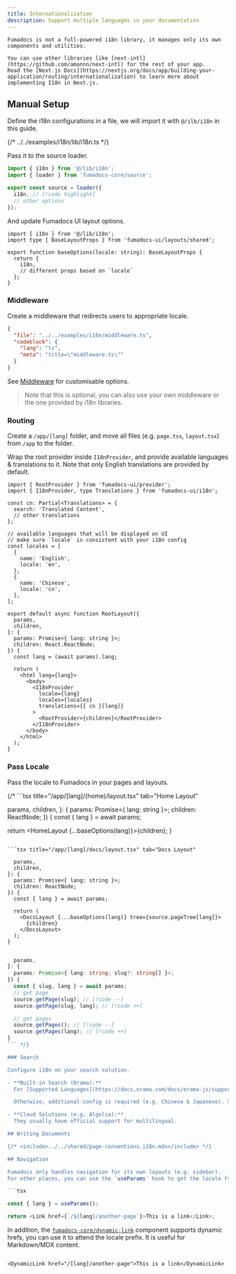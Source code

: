 ```yaml
---
title: Internationalization
description: Support multiple languages in your documentation
---
```


<Callout title='Before you get started'>

    Fumadocs is not a full-powered i18n library, it manages only its own components and utilities.

    You can use other libraries like [next-intl](https://github.com/amannn/next-intl) for the rest of your app.
    Read the [Next.js Docs](https://nextjs.org/docs/app/building-your-application/routing/internationalization) to learn more about implementing I18n in Next.js.

</Callout>

## Manual Setup

Define the i18n configurations in a file, we will import it with `@/ilb/i18n` in this guide.

{/* <include cwd meta='title="lib/i18n.ts"'>
  ../../examples/i18n/lib/i18n.ts
</include> */}

Pass it to the source loader.

```ts title="lib/source.ts"
import { i18n } from '@/lib/i18n';
import { loader } from 'fumadocs-core/source';

export const source = loader({
  i18n, // [!code highlight]
  // other options
});
```

And update Fumadocs UI layout options.

```tsx title="app/layout.config.tsx"
import { i18n } from '@/lib/i18n';
import type { BaseLayoutProps } from 'fumadocs-ui/layouts/shared';

export function baseOptions(locale: string): BaseLayoutProps {
  return {
    i18n,
    // different props based on `locale`
  };
}
```

### Middleware

Create a middleware that redirects users to appropriate locale.

```json doc-gen:file
{
  "file": "../../examples/i18n/middleware.ts",
  "codeblock": {
    "lang": "ts",
    "meta": "title=\"middleware.ts\""
  }
}
```

See [Middleware](/docs/headless/internationalization#middleware) for customisable options.

> Note that this is optional, you can also use your own middleware or the one provided by i18n libraries.

### Routing

Create a `/app/[lang]` folder, and move all files (e.g. `page.tsx`, `layout.tsx`) from `/app` to the folder.

Wrap the root provider inside `I18nProvider`, and provide available languages & translations to it.
Note that only English translations are provided by default.

```tsx title="app/[lang]/layout.tsx"
import { RootProvider } from 'fumadocs-ui/provider';
import { I18nProvider, type Translations } from 'fumadocs-ui/i18n';

const cn: Partial<Translations> = {
  search: 'Translated Content',
  // other translations
};

// available languages that will be displayed on UI
// make sure `locale` is consistent with your i18n config
const locales = [
  {
    name: 'English',
    locale: 'en',
  },
  {
    name: 'Chinese',
    locale: 'cn',
  },
];

export default async function RootLayout({
  params,
  children,
}: {
  params: Promise<{ lang: string }>;
  children: React.ReactNode;
}) {
  const lang = (await params).lang;

  return (
    <html lang={lang}>
      <body>
        <I18nProvider
          locale={lang}
          locales={locales}
          translations={{ cn }[lang]}
        >
          <RootProvider>{children}</RootProvider>
        </I18nProvider>
      </body>
    </html>
  );
}
```

### Pass Locale

Pass the locale to Fumadocs in your pages and layouts.

{/* ```tsx title="/app/[lang]/(home)/layout.tsx" tab="Home Layout"

  params,
  children,
}: {
  params: Promise<{ lang: string }>;
  children: ReactNode;
}) {
  const { lang } = await params;

  return <HomeLayout {...baseOptions(lang)}>{children}</HomeLayout>;
}
```

```tsx title="/app/[lang]/docs/layout.tsx" tab="Docs Layout"

  params,
  children,
}: {
  params: Promise<{ lang: string }>;
  children: ReactNode;
}) {
  const { lang } = await params;

  return (
    <DocsLayout {...baseOptions(lang)} tree={source.pageTree[lang]}>
      {children}
    </DocsLayout>
  );
}
```

```ts title="page.tsx" tab="Docs Page"

  params,
}: {
  params: Promise<{ lang: string; slug?: string[] }>;
}) {
  const { slug, lang } = await params;
  // get page
  source.getPage(slug); // [!code --]
  source.getPage(slug, lang); // [!code ++]

  // get pages
  source.getPages(); // [!code --]
  source.getPages(lang); // [!code ++]
}
``` */}

### Search

Configure i18n on your search solution.

- **Built-in Search (Orama):**
  For [Supported Languages](https://docs.orama.com/docs/orama-js/supported-languages), no further changes are needed.

  Otherwise, additional config is required (e.g. Chinese & Japanese). See [Special Languages](/docs/headless/search/orama#special-languages).

- **Cloud Solutions (e.g. Algolia):**
  They usually have official support for multilingual.

## Writing Documents

{/* <include>../../shared/page-conventions.i18n.mdx</include> */}

## Navigation

Fumadocs only handles navigation for its own layouts (e.g. sidebar).
For other places, you can use the `useParams` hook to get the locale from url, and attend it to `href`.

```tsx

const { lang } = useParams();

return <Link href={`/${lang}/another-page`}>This is a link</Link>;
```

In addition, the [`fumadocs-core/dynamic-link`](/docs/headless/components/link#dynamic-hrefs) component supports dynamic hrefs, you can use it to attend the locale prefix.
It is useful for Markdown/MDX content.

```mdx title="content.mdx"

<DynamicLink href="/[lang]/another-page">This is a link</DynamicLink>
```
